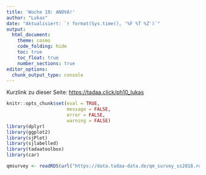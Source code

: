 ```yaml
---
title: 'Woche 10: ANOVA!'
author: "Lukas"
date: "Aktualisiert: `r format(Sys.time(), '%F %T %Z')`"
output: 
  html_document:
    theme: cosmo
    code_folding: hide
    toc: true
    toc_float: true
    number_sections: true
editor_options: 
  chunk_output_type: console
---
```


Kurzlink zu dieser Seite: <https://tadaa.click/ph10_lukas>

```r
knitr::opts_chunk$set(eval = TRUE, 
                      message = FALSE, 
                      error = FALSE, 
                      warning = FALSE)
library(dplyr)
library(ggplot2)
library(sjPlot)
library(sjlabelled)
library(tadaatoolbox)
library(car)

qmsurvey <- readRDS(url("https://data.tadaa-data.de/qm_survey_ss2018.rds"))
```
